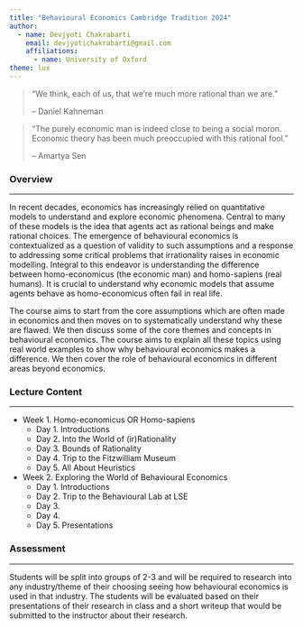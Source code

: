 ```yaml
---
title: "Behavioural Economics Cambridge Tradition 2024"
author: 
  - name: Devjyoti Chakrabarti
    email: devjyotichakrabarti@gmail.com
    affiliations:
      - name: University of Oxford
theme: lux      
---
```


> "We think, each of us, that we're much more rational than we are."
>
> -- Daniel Kahneman

> "The purely economic man is indeed close to being a social moron. Economic theory has been much preoccupied with this rational fool."
>
> -- Amartya Sen

### Overview {#overview}

------------------------------------------------------------------------

In recent decades, economics has increasingly relied on quantitative models to understand and explore economic phenomena. Central to many of these models is the idea that agents act as rational beings and make rational choices. The emergence of behavioural economics is contextualized as a question of validity to such assumptions and a response to addressing some critical problems that irrationality raises in economic modelling. Integral to this endeavor is understanding the difference between homo-economicus (the economic man) and homo-sapiens (real humans). It is crucial to understand why economic models that assume agents behave as homo-economicus often fail in real life.

The course aims to start from the core assumptions which are often made in economics and then moves on to systematically understand why these are flawed. We then discuss some of the core themes and concepts in behavioural economics. The course aims to explain all these topics using real world examples to show why behavioural economics makes a difference. We then cover the role of behavioural economics in different areas beyond economics.

### Lecture Content {#lecture_content}

------------------------------------------------------------------------

-   Week 1. Homo-economicus OR Homo-sapiens
    -   Day 1. Introductions
    -   Day 2. [Into the World of (ir)Rationality](w1_day2.qmd){style="text-decoration: none"}
    -   Day 3. [Bounds of Rationality](w1_day3.qmd){style="text-decoration: none"}
    -   Day 4. Trip to the Fitzwilliam Museum
    -   Day 5. [All About Heuristics](w1_day5.qmd){style="text-decoration: none"}
-   Week 2. Exploring the World of Behavioural Economics
    -   Day 1. Introductions
    -   Day 2. Trip to the Behavioural Lab at LSE
    -   Day 3.
    -   Day 4.
    -   Day 5. Presentations

### Assessment {#assessment}

------------------------------------------------------------------------

Students will be split into groups of 2-3 and will be required to research into any industry/theme of their choosing seeing how behavioural economics is used in that industry. The students will be evaluated based on their presentations of their research in class and a short writeup that would be submitted to the instructor about their research.  
